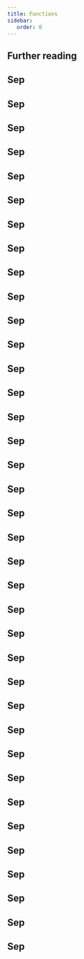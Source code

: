 ```yaml
---
title: Functions
sidebar:
   order: 0
---
```



## Further reading

<FunctTableModal category={ENUM_FUNCTION_CATEGORY_TYPE.INDICATORS} />

## Sep

## Sep

## Sep

## Sep

## Sep

## Sep

## Sep

## Sep

## Sep

## Sep

## Sep

## Sep

## Sep

## Sep

## Sep

## Sep

## Sep

## Sep

## Sep

## Sep

## Sep

## Sep

## Sep

## Sep

## Sep

## Sep

## Sep

## Sep

## Sep

## Sep

## Sep

## Sep

## Sep

## Sep

## Sep

## Sep

## Sep
